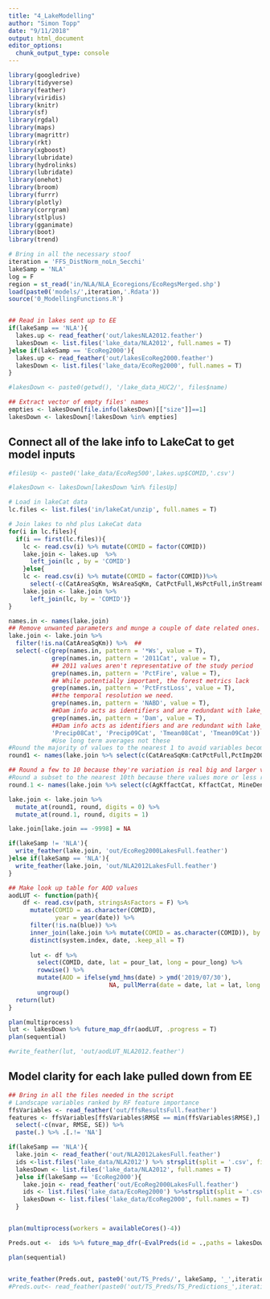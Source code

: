 ```yaml
---
title: "4_LakeModelling"
author: "Simon Topp"
date: "9/11/2018"
output: html_document
editor_options: 
  chunk_output_type: console
---
```


```r
library(googledrive)
library(tidyverse)
library(feather)
library(viridis)
library(knitr)
library(sf)
library(rgdal)
library(maps)
library(magrittr)
library(rkt)
library(xgboost)
library(lubridate)
library(hydrolinks)
library(lubridate)
library(onehot)
library(broom)
library(furrr)
library(plotly)
library(corrgram)
library(stlplus)
library(gganimate)
library(boot)
library(trend)
```



```r
# Bring in all the necessary stoof
iteration = 'FFS_DistNorm_noLn_Secchi'
lakeSamp = 'NLA'
log = F
region = st_read('in/NLA/NLA_Ecoregions/EcoRegsMerged.shp')
load(paste0('models/',iteration,'.Rdata'))
source('0_ModellingFunctions.R')


## Read in lakes sent up to EE
if(lakeSamp == 'NLA'){
  lakes.up <- read_feather('out/lakesNLA2012.feather')
  lakesDown <- list.files('lake_data/NLA2012', full.names = T)
}else if(lakeSamp == 'EcoReg2000'){  
  lakes.up <- read_feather('out/lakesEcoReg2000.feather')
  lakesDown <- list.files('lake_data/EcoReg2000', full.names = T)
}

#lakesDown <- paste0(getwd(), '/lake_data_HUC2/', files$name)

## Extract vector of empty files' names
empties <- lakesDown[file.info(lakesDown)[["size"]]==1]
lakesDown <- lakesDown[!lakesDown %in% empties]
```

## Connect all of the lake info to LakeCat to get model inputs

```r
#filesUp <- paste0('lake_data/EcoReg500',lakes.up$COMID,'.csv')

#lakesDown <- lakesDown[lakesDown %in% filesUp]

# Load in lakeCat data
lc.files <- list.files('in/lakeCat/unzip', full.names = T)

# Join lakes to nhd plus LakeCat data
for(i in lc.files){
  if(i == first(lc.files)){
    lc <- read.csv(i) %>% mutate(COMID = factor(COMID))
    lake.join <- lakes.up  %>%
      left_join(lc , by = 'COMID')
    }else{
    lc <- read.csv(i) %>% mutate(COMID = factor(COMID))%>%
      select(-c(CatAreaSqKm, WsAreaSqKm, CatPctFull,WsPctFull,inStreamCat))
    lake.join <- lake.join %>%
      left_join(lc, by = 'COMID')}
}

names.in <- names(lake.join)
## Remove unwanted parameters and munge a couple of date related ones.
lake.join <- lake.join %>%
  filter(!is.na(CatAreaSqKm)) %>%  ## 
  select(-c(grep(names.in, pattern = '*Ws', value = T), 
            grep(names.in, pattern = '2011Cat', value = T),
            ## 2011 values aren't representative of the study period
            grep(names.in, pattern = 'PctFire', value = T), 
            ## While potentially important, the forest metrics lack 
            grep(names.in, pattern = 'PctFrstLoss', value = T), 
            ##the temporal resolution we need.
            grep(names.in, pattern = 'NABD', value = T), 
            ##Dam info acts as identifiers and are redundant with lake_type/area
            grep(names.in, pattern = 'Dam', value = T), 
            ##Dam info acts as identifiers and are redundant with lake_type/area
            'Precip08Cat', 'Precip09Cat', 'Tmean08Cat', 'Tmean09Cat'))
            #Use long term averages not these
#Round the majority of values to the nearest 1 to avoid variables become 'unique ID's)
round1 <- names(lake.join %>% select(c(CatAreaSqKm:CatPctFull,PctImp2006Cat, PctCarbResidCat:WetIndexCat)))

## Round a few to 10 because they're variation is real big and larger values with 
#Round a subset to the nearest 10th because there values more or less range from 0 to 1.
round.1 <- names(lake.join %>% select(c(AgKffactCat, KffactCat, MineDensCat)))

lake.join <- lake.join %>%
  mutate_at(round1, round, digits = 0) %>%
  mutate_at(round.1, round, digits = 1)

lake.join[lake.join == -9998] = NA

if(lakeSamp != 'NLA'){
  write_feather(lake.join, 'out/EcoReg2000LakesFull.feather')
}else if(lakeSamp == 'NLA'){
  write_feather(lake.join, 'out/NLA2012LakesFull.feather')
}

## Make look up table for AOD values
aodLUT <- function(path){
    df <- read.csv(path, stringsAsFactors = F) %>%
      mutate(COMID = as.character(COMID),
             year = year(date)) %>%
      filter(!is.na(blue)) %>%
      inner_join(lake.join %>% mutate(COMID = as.character(COMID)), by = c('COMID')) %>%
      distinct(system.index, date, .keep_all = T)
      
      lut <- df %>%
        select(COMID, date, lat = pour_lat, long = pour_long) %>%
        rowwise() %>%
        mutate(AOD = ifelse(ymd_hms(date) > ymd('2019/07/30'),
                            NA, pullMerra(date = date, lat = lat, long = long))) %>%
        ungroup()
  return(lut)
}

plan(multiprocess)
lut <- lakesDown %>% future_map_dfr(aodLUT, .progress = T)
plan(sequential)

#write_feather(lut, 'out/aodLUT_NLA2012.feather')
```

## Model clarity for each lake pulled down from EE

```r
## Bring in all the files needed in the script
# Landscape variables ranked by RF feature importance
ffsVariables <- read_feather('out/ffsResultsFull.feather')
features <- ffsVariables[ffsVariables$RMSE == min(ffsVariables$RMSE),] %>%
  select(-c(nvar, RMSE, SE)) %>%
  paste(.) %>% .[.!= 'NA']

if(lakeSamp == 'NLA'){
  lake.join <- read_feather('out/NLA2012LakesFull.feather')
  ids <-list.files('lake_data/NLA2012') %>% strsplit(split = '.csv', fixed = T) %>% unlist()
  lakesDown <- list.files('lake_data/NLA2012', full.names = T)
  }else if(lakeSamp == 'EcoReg2000'){
    lake.join <- read_feather('out/EcoReg2000LakesFull.feather')
    ids <- list.files('lake_data/EcoReg2000') %>%strsplit(split = '.csv', fixed = T) %>% unlist()
    lakesDown <- list.files('lake_data/EcoReg2000', full.names = T)
  }


plan(multiprocess(workers = availableCores()-4))

Preds.out <-  ids %>% future_map_dfr(~EvalPreds(id = .,paths = lakesDown, lakesUp = lake.join, log = log, model = model, features = features, lakeSamp = lakeSamp), .progress = T)

plan(sequential)


write_feather(Preds.out, paste0('out/TS_Preds/', lakeSamp, '_',iteration,'.feather'))
#Preds.out<- read_feather(paste0('out/TS_Preds/TS_Predictions_',iteration,'.feather'))
```



